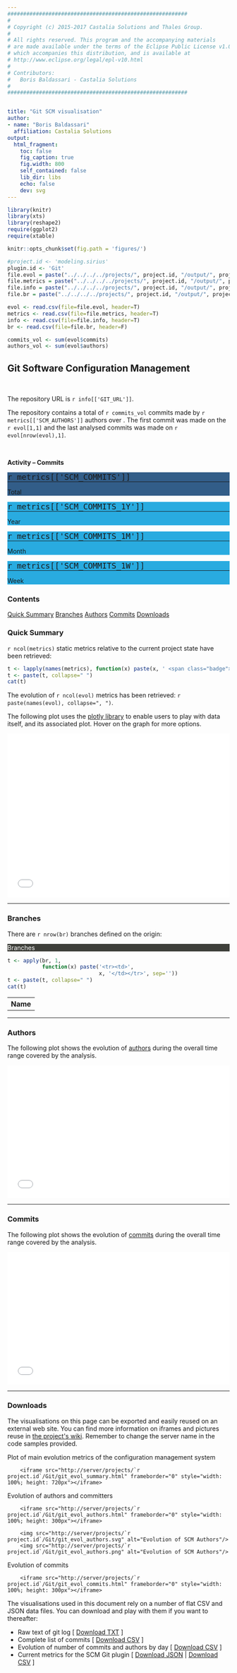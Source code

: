 ```yaml
---
#########################################################
#
# Copyright (c) 2015-2017 Castalia Solutions and Thales Group.
#
# All rights reserved. This program and the accompanying materials
# are made available under the terms of the Eclipse Public License v1.0
# which accompanies this distribution, and is available at
# http://www.eclipse.org/legal/epl-v10.html
#
# Contributors:
#   Boris Baldassari - Castalia Solutions
#
#########################################################


title: "Git SCM visualisation"
author:
- name: "Boris Baldassari"
  affiliation: Castalia Solutions
output:
  html_fragment:
    toc: false
    fig_caption: true
    fig.width: 800
    self_contained: false
    lib_dir: libs
    echo: false
    dev: svg
---
```


```r

library(knitr)
library(xts)
library(reshape2)
require(ggplot2)
require(xtable)

knitr::opts_chunk$set(fig.path = 'figures/')

#project.id <- 'modeling.sirius'
plugin.id <- 'Git'
file.evol = paste("../../../../projects/", project.id, "/output/", project.id, "_git_commits_evol.csv", sep="")
file.metrics = paste("../../../../projects/", project.id, "/output/", project.id, "_metrics_git.csv", sep="")
file.info = paste("../../../../projects/", project.id, "/output/", project.id, "_info_git.csv", sep="")
file.br = paste("../../../../projects/", project.id, "/output/", project.id, "_git_branches.csv", sep="")

evol <- read.csv(file=file.evol, header=T)
metrics <- read.csv(file=file.metrics, header=T)
info <- read.csv(file=file.info, header=T)
br <- read.csv(file=file.br, header=F)

commits_vol <- sum(evol$commits)
authors_vol <- sum(evol$authors)
```

## Git Software Configuration Management

<br />

<div class="row"><div class="col-sm-7">

The repository URL is ``r info[['GIT_URL']]``.

The repository contains a total of ``r commits_vol`` commits made by ``r metrics[['SCM_AUTHORS']]`` authors over . The first commit was made on the ``r evol[1,1]`` and the last analysed commits was made on ``r evol[nrow(evol),1]``.

<br />

**Activity -- Commits**

<div class="my-metric" style="background-color: #325D88">
  <span style="font-size: 150%">`r metrics[['SCM_COMMITS']]`</span><hr style="margin: 0px" /><span>Total</span>
</div>
<div class="my-metric" style="background-color: #29ABE0">
  <span style="font-size: 150%">`r metrics[['SCM_COMMITS_1Y']]`</span> 
  <hr style="margin: 0px" />
  <span>Year</span>
</div>
<div class="my-metric" style="background-color: #29ABE0">
  <span style="font-size: 150%">`r metrics[['SCM_COMMITS_1M']]`</span>
  <hr style="margin: 0px" />
  <span>Month</span>
</div>
<div class="my-metric" style="background-color: #29ABE0">
  <span style="font-size: 150%">`r metrics[['SCM_COMMITS_1W']]`</span>
  <hr style="margin: 0px" />
  <span>Week</span>
</div>

</div><div class="col-sm-4">
  <div class="panel panel-default">
  <div class="panel-heading"><h3 class="panel-title">Contents</h3></div>
  <div class="list-group">
  <a href="#summary" class="list-group-item">Quick Summary</a>
  <a href="#branches" class="list-group-item">Branches</a>
  <a href="#authors" class="list-group-item">Authors</a>
  <a href="#commits" class="list-group-item">Commits</a>
  <a href="#downloads" class="list-group-item">Downloads</a>
  </div>
  </div>
</div></div>


### <a name="quick-summary"></a>Quick Summary

``r ncol(metrics)`` static metrics relative to the current project state have been retrieved:

```r
t <- lapply(names(metrics), function(x) paste(x, ' <span class="badge">', metrics[[x]], '</span>, ', sep=''))
t <- paste(t, collapse=" ")
cat(t)
```

The evolution of ``r ncol(evol)`` metrics has been retrieved: ``r paste(names(evol), collapse=", ")``.

The following plot uses the [plotly library](http://plot.ly) to enable users to play with data itself, and its associated plot. Hover on the graph for more options.

<iframe src="/projects/`r project.id`/Git/git_evol_summary.html" frameborder="0" style="width: 100%; height: 370px"></iframe>

-----

### <a name="branches"></a>Branches

There are ``r nrow(br)`` branches defined on the origin:

<div class="panel panel-default">
<div class="panel-heading" style="background-color: #3E3F3A; color: white"><span class="fa fa-indent"></span>  Branches</div>
<table class="table table-striped">
  <tr><th>Name</th></tr>
```r
t <- apply(br, 1,
           function(x) paste('<tr><td>',
                             x, '</td></tr>', sep=''))
t <- paste(t, collapse=" ")
cat(t)
```
</table>
</div>

-----

### <a name="people"></a>Authors

The following plot shows the evolution of [authors](/documentation/metrics#SCM_AUTHORS) during the overall time range covered by the analysis.

<iframe src="/projects/`r project.id`/Git/git_evol_authors.html" frameborder="0" style="width: 100%; height: 300px"></iframe>

-----

### <a name="commits"></a>Commits

The following plot shows the evolution of [commits](/documentation/metrics#SCM_COMMITS) during the overall time range covered by the analysis.

<iframe src="/projects/`r project.id`/Git/git_evol_commits.html" frameborder="0" style="width: 100%; height: 300px"></iframe>

-----

### <a name="downloads"></a>Downloads

The visualisations on this page can be exported and easily reused on an external web site. You can find more information on iframes and pictures reuse in [the project&apos;s wiki](http://alambic.io/Documentation/Tasks/Customise.html). Remember to change the server name in the code samples provided.

Plot of main evolution metrics of the configuration management system

```
    <iframe src="http://server/projects/`r project.id`/Git/git_evol_summary.html" frameborder="0" style="width: 100%; height: 720px"></iframe>
```

Evolution of authors and committers
```
    <iframe src="http://server/projects/`r project.id`/Git/git_evol_authors.html" frameborder="0" style="width: 100%; height: 300px"></iframe>
    
    <img src="http://server/projects/`r project.id`/Git/git_evol_authors.svg" alt="Evolution of SCM Authors"/>
    <img src="http://server/projects/`r project.id`/Git/git_evol_authors.png" alt="Evolution of SCM Authors"/>
```

Evolution of commits

```
    <iframe src="http://server/projects/`r project.id`/Git/git_evol_commits.html" frameborder="0" style="width: 100%; height: 300px"></iframe>
```

The visualisations used in this document rely on a number of flat CSV and JSON data files. You can download and play with them if you want to thereafter:

* Raw text of git log [ <a href="import_git.txt">Download TXT</a> ]
* Complete list of commits [ <a href="git_commits.csv">Download CSV</a> ]
* Evolution of number of commits and authors by day [ <a href="git_commits_evol.csv">Download CSV</a> ]
* Current metrics for the SCM Git plugin [ <a href="metrics_git.json">Download JSON</a> | <a href="metrics_git.csv">Download CSV</a> ]




